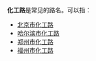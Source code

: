 '''化工路'''是常见的路名。可以指：

* [[化工路_(北京)|北京市化工路]]
* [[化工路_(哈尔滨)|哈尔滨市化工路]]
* [[化工路_(郑州)|郑州市化工路]]
* [[化工路_(福州)|福州市化工路]]

{{disambig|Cat=三字路名消歧义}}